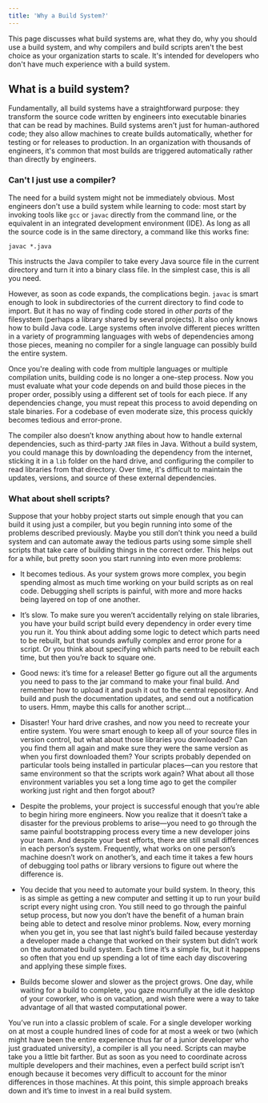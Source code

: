```yaml
---
title: 'Why a Build System?'
---
```


This page discusses what build systems are, what they do, why you should use a
build system, and why compilers and build scripts aren't the best choice as your
organization starts to scale. It's intended for developers who don't have much
experience with a build system.

## What is a build system?

Fundamentally, all build systems have a straightforward purpose: they transform
the source code written by engineers into executable binaries that can be read
by machines. Build systems aren't just for human-authored code; they also allow
machines to create builds automatically, whether for testing or for releases to
production. In an organization with thousands of engineers, it's common that
most builds are triggered automatically rather than directly by engineers.

### Can't I just use a compiler?

The need for a build system might not be immediately obvious. Most engineers
don't use a build system while learning to code: most start by invoking tools
like `gcc` or `javac` directly from the command line, or the equivalent in an
integrated development environment (IDE). As long as all the source code is in
the same directory, a command like this works fine:

```posix-terminal
javac *.java
```

This instructs the Java compiler to take every Java source file in the current
directory and turn it into a binary class file. In the simplest case, this is
all you need.

However, as soon as code expands, the complications begin. `javac` is smart
enough to look in subdirectories of the current directory to find code to
import. But it has no way of finding code stored in _other parts_ of the
filesystem (perhaps a library shared by several projects). It also only knows
how to build Java code. Large systems often involve different pieces written in
a variety of programming languages with webs of dependencies among those pieces,
meaning no compiler for a single language can possibly build the entire system.

Once you're dealing with code from multiple languages or multiple compilation
units, building code is no longer a one-step process. Now you must evaluate what
your code depends on and build those pieces in the proper order, possibly using
a different set of tools for each piece. If any dependencies change, you must
repeat this process to avoid depending on stale binaries. For a codebase of even
moderate size, this process quickly becomes tedious and error-prone.

The compiler also doesn’t know anything about how to handle external
dependencies, such as third-party `JAR` files in Java. Without a build system,
you could manage this by downloading the dependency from the internet, sticking
it in a `lib` folder on the hard drive, and configuring the compiler to read
libraries from that directory. Over time, it's difficult to maintain the
updates, versions, and source of these external dependencies.

### What about shell scripts?

Suppose that your hobby project starts out simple enough that you can build it
using just a compiler, but you begin running into some of the problems described
previously. Maybe you still don’t think you need a build system and can automate
away the tedious parts using some simple shell scripts that take care of
building things in the correct order. This helps out for a while, but pretty
soon you start running into even more problems:

*   It becomes tedious. As your system grows more complex, you begin spending
    almost as much time working on your build scripts as on real code. Debugging
    shell scripts is painful, with more and more hacks being layered on top of
    one another.

*   It’s slow. To make sure you weren’t accidentally relying on stale libraries,
    you have your build script build every dependency in order every time you
    run it. You think about adding some logic to detect which parts need to be
    rebuilt, but that sounds awfully complex and error prone for a script. Or
    you think about specifying which parts need to be rebuilt each time, but
    then you’re back to square one.

*   Good news: it’s time for a release! Better go figure out all the arguments
    you need to pass to the jar command to make your final build. And remember
    how to upload it and push it out to the central repository. And build and
    push the documentation updates, and send out a notification to users. Hmm,
    maybe this calls for another script...

*   Disaster! Your hard drive crashes, and now you need to recreate your entire
    system. You were smart enough to keep all of your source files in version
    control, but what about those libraries you downloaded? Can you find them
    all again and make sure they were the same version as when you first
    downloaded them? Your scripts probably depended on particular tools being
    installed in particular places—can you restore that same environment so that
    the scripts work again? What about all those environment variables you set a
    long time ago to get the compiler working just right and then forgot about?

*   Despite the problems, your project is successful enough that you’re able to
    begin hiring more engineers. Now you realize that it doesn’t take a disaster
    for the previous problems to arise—you need to go through the same painful
    bootstrapping process every time a new developer joins your team. And
    despite your best efforts, there are still small differences in each
    person’s system. Frequently, what works on one person’s machine doesn’t work
    on another’s, and each time it takes a few hours of debugging tool paths or
    library versions to figure out where the difference is.

*   You decide that you need to automate your build system. In theory, this is
    as simple as getting a new computer and setting it up to run your build
    script every night using cron. You still need to go through the painful
    setup process, but now you don’t have the benefit of a human brain being
    able to detect and resolve minor problems. Now, every morning when you get
    in, you see that last night’s build failed because yesterday a developer
    made a change that worked on their system but didn’t work on the automated
    build system. Each time it’s a simple fix, but it happens so often that you
    end up spending a lot of time each day discovering and applying these simple
    fixes.

*   Builds become slower and slower as the project grows. One day, while waiting
    for a build to complete, you gaze mournfully at the idle desktop of your
    coworker, who is on vacation, and wish there were a way to take advantage of
    all that wasted computational power.

You’ve run into a classic problem of scale. For a single developer working on at
most a couple hundred lines of code for at most a week or two (which might have
been the entire experience thus far of a junior developer who just graduated
university), a compiler is all you need. Scripts can maybe take you a little bit
farther. But as soon as you need to coordinate across multiple developers and
their machines, even a perfect build script isn’t enough because it becomes very
difficult to account for the minor differences in those machines. At this point,
this simple approach breaks down and it’s time to invest in a real build system.
